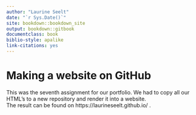 ```yaml
---
author: "Laurine Seelt"
date: "`r Sys.Date()`"
site: bookdown::bookdown_site
output: bookdown::gitbook
documentclass: book
biblio-style: apalike
link-citations: yes
---
```


# Making a website on GitHub

This was the seventh assignment for our portfolio. We had to copy all our HTML's to a new repository and render it into a website. <br>
The result can be found on https://laurineseelt.github.io/ .
